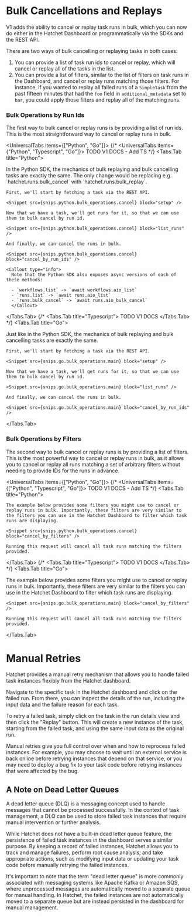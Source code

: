 
# Bulk Cancellations and Replays

V1 adds the ability to cancel or replay task runs in bulk, which you can now do either in the Hatchet Dashboard or programmatically via the SDKs and the REST API.

There are two ways of bulk cancelling or replaying tasks in both cases:

1. You can provide a list of task run ids to cancel or replay, which will cancel or replay all of the tasks in the list.
2. You can provide a list of filters, similar to the list of filters on task runs in the Dashboard, and cancel or replay runs matching those filters. For instance, if you wanted to replay all failed runs of a `SimpleTask` from the past fifteen minutes that had the `foo` field in `additional_metadata` set to `bar`, you could apply those filters and replay all of the matching runs.

### Bulk Operations by Run Ids

The first way to bulk cancel or replay runs is by providing a list of run ids. This is the most straightforward way to cancel or replay runs in bulk.

<UniversalTabs items={["Python", "Go"]}>
{/* <UniversalTabs items={"Python", "Typescript", "Go"]}> TODO V1 DOCS - Add TS */}
  <Tabs.Tab title="Python">

<Callout type="info">
  In the Python SDK, the mechanics of bulk replaying and bulk cancelling tasks
  are exactly the same. The only change would be replacing e.g.
  `hatchet.runs.bulk_cancel` with `hatchet.runs.bulk_replay`.
</Callout>

    First, we'll start by fetching a task via the REST API.

    <Snippet src={snips.python.bulk_operations.cancel} block="setup" />

    Now that we have a task, we'll get runs for it, so that we can use them to bulk cancel by run id.

    <Snippet src={snips.python.bulk_operations.cancel} block="list_runs" />

    And finally, we can cancel the runs in bulk.

    <Snippet src={snips.python.bulk_operations.cancel} block="cancel_by_run_ids" />

    <Callout type="info">
      Note that the Python SDK also exposes async versions of each of these methods:

      - `workflows.list` -> `await workflows.aio_list`
      - `runs.list` -> `await runs.aio_list`
      - `runs.bulk_cancel` -> `await runs.aio_bulk_cancel`
      </Callout>

  </Tabs.Tab>
  {/* <Tabs.Tab title="Typescript">
    TODO V1 DOCS
  </Tabs.Tab> */}
  <Tabs.Tab title="Go">

<Callout type="info">
  Just like in the Python SDK, the mechanics of bulk replaying and bulk
  cancelling tasks are exactly the same.
</Callout>

    First, we'll start by fetching a task via the REST API.

    <Snippet src={snips.go.bulk_operations.main} block="setup" />

    Now that we have a task, we'll get runs for it, so that we can use them to bulk cancel by run id.

    <Snippet src={snips.go.bulk_operations.main} block="list_runs" />

    And finally, we can cancel the runs in bulk.

    <Snippet src={snips.go.bulk_operations.main} block="cancel_by_run_ids" />

  </Tabs.Tab>
</UniversalTabs>

### Bulk Operations by Filters

The second way to bulk cancel or replay runs is by providing a list of filters. This is the most powerful way to cancel or replay runs in bulk, as it allows you to cancel or replay all runs matching a set of arbitrary filters without needing to provide IDs for the runs in advance.

<UniversalTabs items={["Python", "Go"]}>
{/* <UniversalTabs items={["Python", "Typescript", "Go"]}> TODO V1 DOCS - Add TS */}
  <Tabs.Tab title="Python">

    The example below provides some filters you might use to cancel or replay runs in bulk. Importantly, these filters are very similar to the filters you can use in the Hatchet Dashboard to filter which task runs are displaying.

    <Snippet src={snips.python.bulk_operations.cancel} block="cancel_by_filters" />

    Running this request will cancel all task runs matching the filters provided.

  </Tabs.Tab>
  {/* <Tabs.Tab title="Typescript">
    TODO V1 DOCS
  </Tabs.Tab> */}
  <Tabs.Tab title="Go">

The example below provides some filters you might use to cancel or replay runs in bulk. Importantly, these filters are very similar to the filters you can use in the Hatchet Dashboard to filter which task runs are displaying.

    <Snippet src={snips.go.bulk_operations.main} block="cancel_by_filters" />

    Running this request will cancel all task runs matching the filters provided.

  </Tabs.Tab>
</UniversalTabs>

# Manual Retries

Hatchet provides a manual retry mechanism that allows you to handle failed task instances flexibly from the Hatchet dashboard.

Navigate to the specific task in the Hatchet dashboard and click on the failed run. From there, you can inspect the details of the run, including the input data and the failure reason for each task.

To retry a failed task, simply click on the task in the run details view and then click the "Replay" button. This will create a new instance of the task, starting from the failed task, and using the same input data as the original run.

Manual retries give you full control over when and how to reprocess failed instances. For example, you may choose to wait until an external service is back online before retrying instances that depend on that service, or you may need to deploy a bug fix to your task code before retrying instances that were affected by the bug.

## A Note on Dead Letter Queues

A dead letter queue (DLQ) is a messaging concept used to handle messages that cannot be processed successfully. In the context of task management, a DLQ can be used to store failed task instances that require manual intervention or further analysis.

While Hatchet does not have a built-in dead letter queue feature, the persistence of failed task instances in the dashboard serves a similar purpose. By keeping a record of failed instances, Hatchet allows you to track and manage failures, perform root cause analysis, and take appropriate actions, such as modifying input data or updating your task code before manually retrying the failed instances.

It's important to note that the term "dead letter queue" is more commonly associated with messaging systems like Apache Kafka or Amazon SQS, where unprocessed messages are automatically moved to a separate queue for manual handling. In Hatchet, the failed instances are not automatically moved to a separate queue but are instead persisted in the dashboard for manual management.
